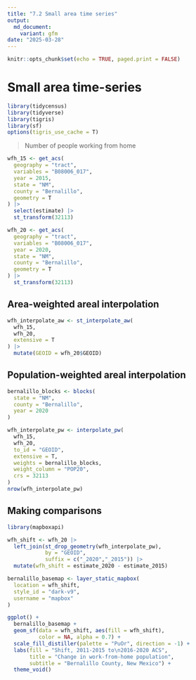 ```yaml
---
title: "7.2 Small area time series"
output: 
  md_document:
    variant: gfm
date: "2025-03-28"
---
```


```r
knitr::opts_chunk$set(echo = TRUE, paged.print = FALSE)
```

# Small area time-series

```r
library(tidycensus)
library(tidyverse)
library(tigris)
library(sf)
options(tigris_use_cache = T)
```

> Number of people working from home

```r
wfh_15 <- get_acs(
  geography = "tract", 
  variables = "B08006_017",
  year = 2015,
  state = "NM", 
  county = "Bernalillo", 
  geometry = T
) |> 
  select(estimate) |> 
  st_transform(32113)

wfh_20 <- get_acs(
  geography = "tract", 
  variables = "B08006_017",
  year = 2020,
  state = "NM", 
  county = "Bernalillo", 
  geometry = T
) |> 
  st_transform(32113)
```

## Area-weighted areal interpolation

```r
wfh_interpolate_aw <- st_interpolate_aw(
  wfh_15,
  wfh_20,
  extensive = T
) |> 
  mutate(GEOID = wfh_20$GEOID)
```

## Population-weighted areal interpolation

```r
bernalillo_blocks <- blocks(
  state = "NM",
  county = "Bernalillo",
  year = 2020
)

wfh_interpolate_pw <- interpolate_pw(
  wfh_15,
  wfh_20,
  to_id = "GEOID",
  extensive = T,
  weights = bernalillo_blocks,
  weight_column = "POP20",
  crs = 32113
)
nrow(wfh_interpolate_pw)
```

## Making comparisons

```r
library(mapboxapi)

wfh_shift <- wfh_20 |> 
  left_join(st_drop_geometry(wfh_interpolate_pw),
            by = "GEOID",
            suffix = c("_2020","_2015")) |> 
  mutate(wfh_shift = estimate_2020 - estimate_2015)

bernalillo_basemap <- layer_static_mapbox(
  location = wfh_shift,
  style_id = "dark-v9",
  username = "mapbox"
)

ggplot() +
  bernalillo_basemap +
  geom_sf(data = wfh_shift, aes(fill = wfh_shift),
          color = NA, alpha = 0.7) +
  scale_fill_distiller(palette = "PuOr", direction = -1) +
  labs(fill = "Shift, 2011-2015 to\n2016-2020 ACS",
       title = "Change in work-from-home population",
       subtitle = "Bernalillo County, New Mexico") +
  theme_void()
```

